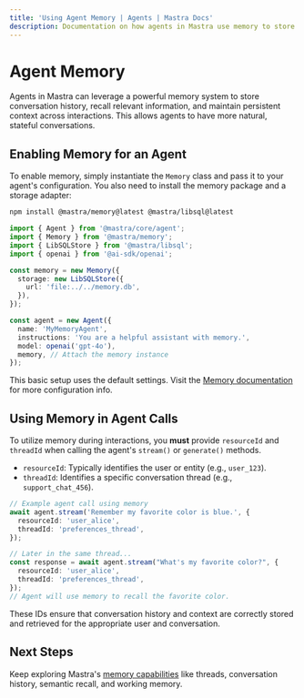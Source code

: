```yaml
---
title: 'Using Agent Memory | Agents | Mastra Docs'
description: Documentation on how agents in Mastra use memory to store conversation history and contextual information.
---
```


# Agent Memory

Agents in Mastra can leverage a powerful memory system to store conversation history, recall relevant information, and maintain persistent context across interactions. This allows agents to have more natural, stateful conversations.

## Enabling Memory for an Agent

To enable memory, simply instantiate the `Memory` class and pass it to your agent's configuration. You also need to install the memory package and a storage adapter:

```bash npm2yarn copy
npm install @mastra/memory@latest @mastra/libsql@latest
```

```typescript
import { Agent } from '@mastra/core/agent';
import { Memory } from '@mastra/memory';
import { LibSQLStore } from '@mastra/libsql';
import { openai } from '@ai-sdk/openai';

const memory = new Memory({
  storage: new LibSQLStore({
    url: 'file:../../memory.db',
  }),
});

const agent = new Agent({
  name: 'MyMemoryAgent',
  instructions: 'You are a helpful assistant with memory.',
  model: openai('gpt-4o'),
  memory, // Attach the memory instance
});
```

This basic setup uses the default settings. Visit the [Memory documentation](/docs/memory/overview) for more configuration info.

## Using Memory in Agent Calls

To utilize memory during interactions, you **must** provide `resourceId` and `threadId` when calling the agent's `stream()` or `generate()` methods.

- `resourceId`: Typically identifies the user or entity (e.g., `user_123`).
- `threadId`: Identifies a specific conversation thread (e.g., `support_chat_456`).

```typescript
// Example agent call using memory
await agent.stream('Remember my favorite color is blue.', {
  resourceId: 'user_alice',
  threadId: 'preferences_thread',
});

// Later in the same thread...
const response = await agent.stream("What's my favorite color?", {
  resourceId: 'user_alice',
  threadId: 'preferences_thread',
});
// Agent will use memory to recall the favorite color.
```

These IDs ensure that conversation history and context are correctly stored and retrieved for the appropriate user and conversation.

## Next Steps

Keep exploring Mastra's [memory capabilities](/docs/memory/overview) like threads, conversation history, semantic recall, and working memory.
